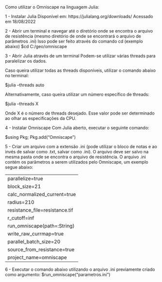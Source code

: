 Como utilizar o Omniscape na linguagem Julia:

1 - Instalar Julia
Disponível em: https://julialang.org/downloads/
Acessado em 18/08/2022

2 - Abrir um terminal e navegar até o diretório onde se encontra o arquivo de resistência
(mesmo diretório de onde se encontrará o arquivo de parâmetros .ini)
Isso pode ser feito através do comando cd (exemplo abaixo)
$cd C:/geo/omniscape

3 - Abrir Julia através de um terminal
Podem-se utilizar várias threads para paralelizar os dados.

Caso queira utilizar todas as threads disponíveis, utilizar o comando abaixo no terminal:

$julia --threads auto

Alternativamente, caso queira utilizar um número específico de threads:

$julia --threads X

Onde X é o número de threads desejado. Esse valor pode ser determinado ao olhar as especifícações da CPU.

4 - Instalar Omniscape
Com Julia aberto, executar o seguinte comando:

$using Pkg; Pkg.add("Omniscape")

5 - Criar um arquivo com a extensão .ini (pode utilizar o bloco de notas e ao invés de salvar como .txt, salvar como .ini).
O arquivo deve ser salvo na mesma pasta onde se encontra o arquivo de resistência.
O arquivo .ini contém os parâmetros a serem utilizados pelo Omniscape, um exemplo segue abaixo:

---------------------------------------------------------
parallelize=true
block_size=21
calc_normalized_current=true
radius=210
resistance_file=resistance.tif
r_cutoff=inf
run_omniscape(path=:String)
write_raw_currmap=true
parallel_batch_size=20
source_from_resistance=true
project_name=omniscape
---------------------------------------------------------

6 - Executar o comando abaixo utilizando o arquivo .ini previamente criado como argumento:
$run_omniscape("parametros.ini")
